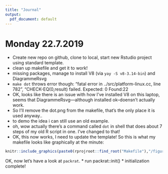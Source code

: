 ```yaml
---
title: "Journal"
output:
  pdf_document: default
---
```

# Monday 22.7.2019

* Create new repo on github, clone to local, start new Rstudio project using standard template. 
* clean up makefile and get it to work!
* missing packages, manage to install V8 (via `yay -S v8-3.14-bin`) and DiagrammeRsvg
* `make dot` throws error though: "fatal error in ../src/platform-linux.cc, line 782", "CHECK-EQ(0,result) failed. Expected: 0 Found:22
* OK, looks like there is an issue with how I've installed V8 on this laptop, seems that DiagrammeRsvg---although installed ok--doensn't actually work. 
* So I'll remove the dot.png from the makefile, that's the only place it is used anyway.. 
* to demo the idea i can still use an old example. 
* oh, wow actually there's a command called `dot` in shell that does about 7 steps of my old R script in one. I've changed to that!
* OK, this now works, I need to update the template!
So this is what my makefile looks like graphically at the minute:

```r
knitr::include_graphics(paste0(rprojroot::find_root("Makefile"),"/figures/make.png"))
```

OK, now let's have a look at `packrat`. 
* run packrat::init()
* initialization complete!
